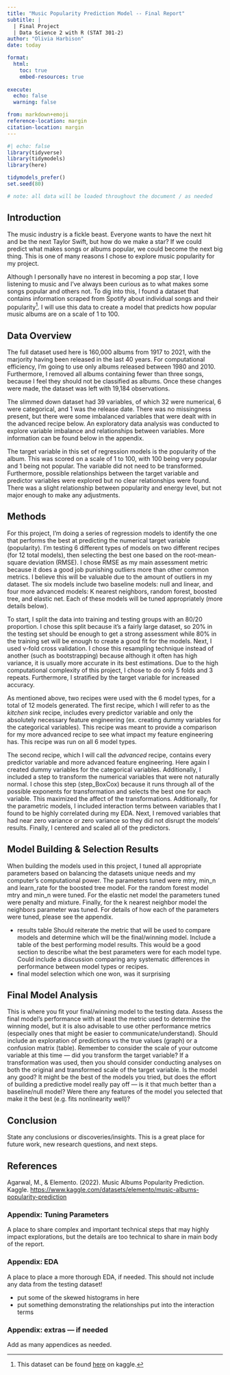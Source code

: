 ```yaml
---
title: "Music Popularity Prediction Model -- Final Report"
subtitle: |
  | Final Project 
  | Data Science 2 with R (STAT 301-2)
author: "Olivia Harbison"
date: today

format:
  html:
    toc: true
    embed-resources: true
    
execute:
  echo: false
  warning: false

from: markdown+emoji 
reference-location: margin
citation-location: margin
---
```


```r
#| echo: false
library(tidyverse)
library(tidymodels)
library(here)

tidymodels_prefer()
set.seed(80)

# note: all data will be loaded throughout the document / as needed
```

## Introduction

The music industry is a fickle beast. Everyone wants to have the next hit and be the next Taylor Swift, but how do we make a star? If we could predict what makes songs or albums popular, we could become the next big thing. This is one of many reasons I chose to explore music popularity for my project.

Although I personally have no interest in becoming a pop star, I love listening to music and I've always been curious as to what makes some songs popular and others not. To dig into this, I found a dataset that contains information scraped from Spotify about individual songs and their popularity[^1]. I will use this data to create a model that predicts how popular music albums are on a scale of 1 to 100.

[^1]: This dataset can be found [here](https://www.kaggle.com/datasets/elemento/music-albums-popularity-prediction?select=train.csv) on kaggle.

## Data Overview

The full dataset used here is 160,000 albums from 1917 to 2021, with the marjority having been released in the last 40 years. For computational efficiency, I'm going to use only albums released between 1980 and 2010. Furthermore, I removed all albums containing fewer than three songs, because I feel they should not be classified as albums. Once these changes were made, the dataset was left with 19,184 observations.

The slimmed down dataset had 39 variables, of which 32 were numerical, 6 were categorical, and 1 was the release date. There was no missingness present, but there were some imbalanced variables that were dealt with in the advanced recipe below. An exploratory data analysis was conducted to explore variable imbalance and relationships between variables. More information can be found below in the appendix.

The target variable in this set of regression models is the popularity of the album. This was scored on a scale of 1 to 100, with 100 being very popular and 1 being not popular. The variable did not need to be transformed. Furthermore, possible relationships between the target variable and predictor variables were explored but no clear relationships were found. There was a slight relationship between popularity and energy level, but not major enough to make any adjustments.

## Methods

For this project, I'm doing a series of regression models to identify the one that performs the best at predicting the numerical target variable (popularity). I'm testing 6 different types of models on two different recipes (for 12 total models), then selecting the best one based on the root-mean-square deviation (RMSE). I chose RMSE as my main assessment metric because it does a good job punishing outliers more than other common metrics. I believe this will be valuable due to the amount of outliers in my dataset. The six models include two baseline models: null and linear, and four more advanced models: K nearest neighbors, random forest, boosted tree, and elastic net. Each of these models will be tuned appropriately (more details below).

To start, I split the data into training and testing groups with an 80/20 proportion. I chose this split because it's a fairly large dataset, so 20% in the testing set should be enough to get a strong assessment while 80% in the training set will be enough to create a good fit for the models. Next, I used v-fold cross validation. I chose this resampling technique instead of another (such as bootstrapping) because although it often has high variance, it is usually more accurate in its best estimations. Due to the high computational complexity of this project, I chose to do only 5 folds and 3 repeats. Furthermore, I stratified by the target variable for increased accuracy.

As mentioned above, two recipes were used with the 6 model types, for a total of 12 models generated. The first recipe, which I will refer to as the *kitchen sink* recipe, includes every predictor variable and only the absolutely necessary feature engineering (ex. creating dummy variables for the categorical variables). This recipe was meant to provide a comparison for my more advanced recipe to see what impact my feature engineering has. This recipe was run on all 6 model types.

The second recipe, which I will call the *advanced* recipe, contains every predictor variable and more advanced feature engineering. Here again I created dummy variables for the categorical variables. Additionally, I included a step to transform the numerical variables that were not naturally normal. I chose this step (step_BoxCox) because it runs through all of the possible exponents for transformation and selects the best one for each variable. This maximized the affect of the transformations. Additionally, for the parametric models, I included interaction terms between variables that I found to be highly correlated during my EDA. Next, I removed variables that had near zero variance or zero variance so they did not disrupt the models' results. Finally, I centered and scaled all of the predictors. 


## Model Building & Selection Results

When building the models used in this project, I tuned all appropriate parameters based on balancing the datasets unique needs and my computer's computational power. The parameters tuned were mtry, min_n and learn_rate for the boosted tree model. For the random forest model mtry and min_n were tuned. For the elastic net model the parameters tuned were penalty and mixture. Finally, for the k nearest neighbor model the neighbors parameter was tuned. For details of how each of the parameters were tuned, please see the appendix.



- results table
      Should reiterate the metric that will be used to compare models and determine which will be
      the final/winning model. Include a table of the best performing model results.  This would 
      be a good section to describe what the best parameters were for each model type.
      Could include a discussion comparing any systematic differences in performance between 
      model types or recipes. 
- final model selection
      which one won, was it surprising


## Final Model Analysis

This is where you fit your final/winning model to the testing data. Assess the final model’s performance with at least the metric used to determine the winning model, but it is also advisable to use other performance metrics (especially ones that might be easier to communicate/understand). Should include an exploration of predictions vs the true values (graph) or a confusion matrix (table). Remember to consider the scale of your outcome variable at this time — did you transform the target variable? If a transformation was used, then you should consider conducting analyses on both the original and transformed scale of the target variable. Is the model any good? It might be the best of the models you tried, but does the effort of building a predictive model really pay off — is it that much better than a baseline/null model? Were there any features of the model you selected that make it the best (e.g. fits nonlinearity well)?

## Conclusion

State any conclusions or discoveries/insights. This is a great place for future work, new research questions, and next steps.

## References

Agarwal, M., & Elemento. (2022). Music Albums Popularity Prediction. Kaggle. <https://www.kaggle.com/datasets/elemento/music-albums-popularity-prediction>

### Appendix: Tuning Parameters

A place to share complex and important technical steps that may highly impact explorations, but the details are too technical to share in main body of the report.

### Appendix: EDA

A place to place a more thorough EDA, if needed. This should not include any data from the testing dataset!

-   put some of the skewed histograms in here
-   put something demonstrating the relationships put into the interaction terms

### Appendix: extras — if needed

Add as many appendices as needed.
